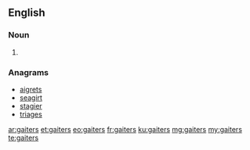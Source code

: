 ==English==

===Noun===
{{head|en|plural}}

# {{plural of|gaiter|lang=en|nocat=1}}

===Anagrams===
* [[aigrets#English|aigrets]]
* [[seagirt#English|seagirt]]
* [[stagier#English|stagier]]
* [[triages#English|triages]]

[[ar:gaiters]]
[[et:gaiters]]
[[eo:gaiters]]
[[fr:gaiters]]
[[ku:gaiters]]
[[mg:gaiters]]
[[my:gaiters]]
[[te:gaiters]]